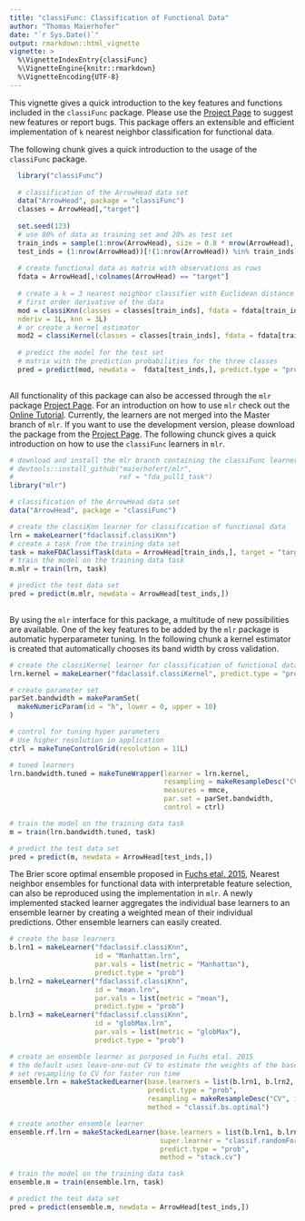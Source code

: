```yaml
---
title: "classiFunc: Classification of Functional Data"
author: "Thomas Maierhofer"
date: "`r Sys.Date()`"
output: rmarkdown::html_vignette
vignette: >
  %\VignetteIndexEntry{classiFunc}
  %\VignetteEngine{knitr::rmarkdown}
  %\VignetteEncoding{UTF-8}
---
```

  
  This vignette gives a quick introduction to the key features and functions included in the `classiFunc` package. Please use the [Project Page](https://github.com/maierhofert/classiFunc/) to suggest new features or report bugs. This package offers an extensible and efficient implementation of `k` nearest neighbor classification for functional data.
  
  The following chunk gives a quick introduction to the usage of the `classiFunc` 
  package.
  
```r

  library("classiFunc")
  
  # classification of the ArrowHead data set
  data("ArrowHead", package = "classiFunc")
  classes = ArrowHead[,"target"]
  
  set.seed(123)
  # use 80% of data as training set and 20% as test set
  train_inds = sample(1:nrow(ArrowHead), size = 0.8 * nrow(ArrowHead), replace = FALSE)
  test_inds = (1:nrow(ArrowHead))[!(1:nrow(ArrowHead)) %in% train_inds]
  
  # create functional data as matrix with observations as rows
  fdata = ArrowHead[,!colnames(ArrowHead) == "target"]
  
  # create a k = 3 nearest neighbor classifier with Euclidean distance (default) of the
  # first order derivative of the data
  mod = classiKnn(classes = classes[train_inds], fdata = fdata[train_inds,],
  nderiv = 1L, knn = 3L)
  # or create a kernel estimator
  mod2 = classiKernel(classes = classes[train_inds], fdata = fdata[train_inds,])
  
  # predict the model for the test set
  # matrix with the prediction probabilities for the three classes
  pred = predict(mod, newdata =  fdata[test_inds,], predict.type = "prob")
  
```
  
  All functionality of this package can also be accessed through the `mlr` package [Project Page](https://github.com/mlr-org/mlr/). For an introduction on how to use `mlr` check out the [Online Tutorial](https://mlr-org.github.io/mlr-tutorial/).
  Currently, the learners are not merged into the Master branch of `mlr`. If you want
  to use the development version, please download the package from the 
  [Project Page](https://github.com/maierhofert//). The following chunck gives a quick introduction on how to use the `classiFunc` learners in `mlr`.
  
```r

# download and install the mlr branch containing the classiFunc learners
# devtools::install_github("maierhofert/mlr", 
#                          ref = "fda_pull1_task")
library("mlr")

# classification of the ArrowHead data set
data("ArrowHead", package = "classiFunc")

# create the classiKnn learner for classification of functional data
lrn = makeLearner("fdaclassif.classiKnn")
# create a task from the training data set
task = makeFDAClassifTask(data = ArrowHead[train_inds,], target = "target")
# train the model on the training data task
m.mlr = train(lrn, task)

# predict the test data set
pred = predict(m.mlr, newdata = ArrowHead[test_inds,])
  
```
  
  By using the `mlr` interface for this package, a multitude of new possibilities
  are  available. One of the key features to be added by the `mlr` package is
  automatic hyperparameter tuning. In the following chunk a kernel estimator is
  created that automatically chooses its band width by cross validation.
  
```r

# create the classiKernel learner for classification of functional data
lrn.kernel = makeLearner("fdaclassif.classiKernel", predict.type = "prob")

# create parameter set
parSet.bandwidth = makeParamSet(
  makeNumericParam(id = "h", lower = 0, upper = 10)
)

# control for tuning hyper parameters
# Use higher resolution in application
ctrl = makeTuneControlGrid(resolution = 11L)

# tuned learners
lrn.bandwidth.tuned = makeTuneWrapper(learner = lrn.kernel, 
                                      resampling = makeResampleDesc("CV", iters = 5),
                                      measures = mmce,
                                      par.set = parSet.bandwidth,
                                      control = ctrl)

# train the model on the training data task
m = train(lrn.bandwidth.tuned, task)

# predict the test data set
pred = predict(m, newdata = ArrowHead[test_inds,])

```

The Brier score optimal ensemble proposed in 
[Fuchs etal. 2015](http://www.sciencedirect.com/science/article/pii/S0169743915001100),
Nearest neighbor ensembles for functional data with 
interpretable feature selection,
can also be reproduced using the implementation in `mlr`.
A newly implemented stacked learner aggregates the individual base learners 
to an ensemble learner by creating a weighted mean of their individual predictions.
Other ensemble learners can easily created.

```r

# create the base learners
b.lrn1 = makeLearner("fdaclassif.classiKnn", 
                     id = "Manhattan.lrn",
                     par.vals = list(metric = "Manhattan"), 
                     predict.type = "prob")
b.lrn2 = makeLearner("fdaclassif.classiKnn", 
                     id = "mean.lrn",
                     par.vals = list(metric = "mean"), 
                     predict.type = "prob")
b.lrn3 = makeLearner("fdaclassif.classiKnn",
                     id = "globMax.lrn",
                     par.vals = list(metric = "globMax"), 
                     predict.type = "prob")

# create an ensemble learner as porposed in Fuchs etal. 2015
# the default uses leave-one-out CV to estimate the weights of the base learners as proposed in the original paper
# set resampling to CV for faster run time
ensemble.lrn = makeStackedLearner(base.learners = list(b.lrn1, b.lrn2, b.lrn3), 
                                  predict.type = "prob", 
                                  resampling = makeResampleDesc("CV", iters = 5L),
                                  method = "classif.bs.optimal")

# create another ensemble learner
ensemble.rf.lrn = makeStackedLearner(base.learners = list(b.lrn1, b.lrn2, b.lrn3), 
                                     super.learner = "classif.randomForest",
                                     predict.type = "prob", 
                                     method = "stack.cv")

# train the model on the training data task
ensemble.m = train(ensemble.lrn, task)

# predict the test data set
pred = predict(ensemble.m, newdata = ArrowHead[test_inds,])

```
